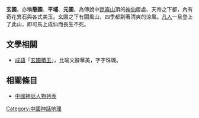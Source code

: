 '''玄圃'''，亦稱'''懸圃'''、'''平埔'''、'''元圃'''，為傳說中[[崑崙山|崑崙山]]頂的[[神仙|神仙]]居處、天帝之下都，內有奇花異石與各式美玉。玄圃之下有閬風山，四季都刮著清爽的涼風。[[凡人|凡人]]一旦登上了此山，即可馬上成仙而長生不死。

== 文學相關 ==
*[[成語|成語]]「[[玄圃積玉|玄圃積玉]]」，比喻文辭華美，字字珠璣。

== 相關條目 ==
*[[中國神話人物列表|中國神話人物列表]]

[[Category:中國神話地理|Category:中國神話地理]]